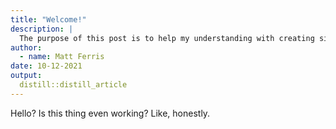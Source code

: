 ```yaml
---
title: "Welcome!"
description: |
  The purpose of this post is to help my understanding with creating simple blog posts? Idk, honestly. 
author:
  - name: Matt Ferris
date: 10-12-2021
output:
  distill::distill_article
---
```

Hello? Is this thing even working? Like, honestly.